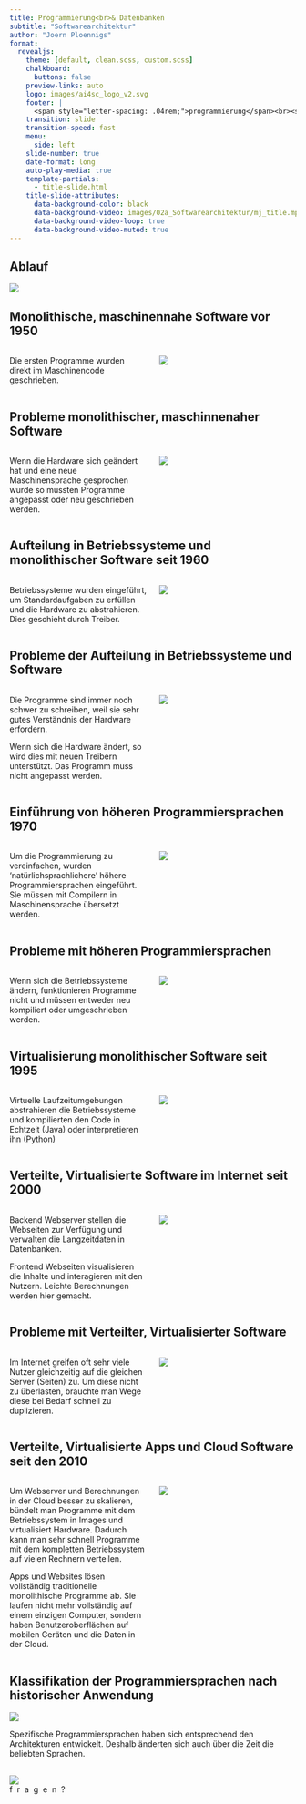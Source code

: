 ```yaml
---
title: Programmierung<br>& Datenbanken
subtitle: "Softwarearchitektur"
author: "Joern Ploennigs"
format:
  revealjs:
    theme: [default, clean.scss, custom.scss]
    chalkboard: 
      buttons: false
    preview-links: auto
    logo: images/ai4sc_logo_v2.svg
    footer: |
      <span style="letter-spacing: .04rem;">programmierung</span><br><span style="letter-spacing: .0rem;">und datenbanken</span>
    transition: slide
    transition-speed: fast
    menu:
      side: left
    slide-number: true
    date-format: long
    auto-play-media: true
    template-partials:
      - title-slide.html
    title-slide-attributes:
      data-background-color: black
      data-background-video: images/02a_Softwarearchitektur/mj_title.mp4
      data-background-video-loop: true
      data-background-video-muted: true
---
```



## Ablauf

![](images/partA_2.svg)


## Monolithische, maschinennahe Software vor 1950

:::: {.columns}
::: {.column width="50%"}
Die ersten Programme wurden direkt im Maschinencode geschrieben.
:::
::: {.column width="50%"}
![](images/02a_Softwarearchitektur/archi_1.svg){fig-align="center"}
:::
::::




## Probleme monolithischer, maschinnenaher Software

:::: {.columns}
::: {.column width="50%"}
Wenn die Hardware sich geändert hat und eine neue Maschinensprache gesprochen wurde so mussten Programme angepasst oder neu geschrieben werden.
:::
::: {.column width="50%"}
![](images/02a_Softwarearchitektur/archi_2.svg){fig-align="center"}
:::
::::



## Aufteilung in Betriebssysteme und monolithischer Software seit 1960

:::: {.columns}
::: {.column width="50%"}
Betriebssysteme wurden eingeführt, um Standardaufgaben zu erfüllen und die Hardware zu abstrahieren. Dies geschieht durch Treiber.
:::
::: {.column width="50%"}
![](images/02a_Softwarearchitektur/archi_3.svg){fig-align="center"}
:::
::::


## Probleme der Aufteilung in Betriebssysteme und Software

:::: {.columns}
::: {.column width="50%"}
Die Programme sind immer noch schwer zu schreiben, weil sie sehr gutes Verständnis der Hardware erfordern.

Wenn sich die Hardware ändert, so wird dies mit neuen Treibern unterstützt. Das Programm muss nicht angepasst werden.
:::
::: {.column width="50%"}
![](images/02a_Softwarearchitektur/archi_4.svg){fig-align="center"}
:::
::::


## Einführung von höheren Programmiersprachen 1970

:::: {.columns}
::: {.column width="50%"}
Um die Programmierung zu vereinfachen, wurden ‘natürlichsprachlichere’ höhere Programmiersprachen eingeführt. Sie müssen mit Compilern in Maschinensprache übersetzt werden.
:::
::: {.column width="50%"}
![](images/02a_Softwarearchitektur/archi_5.svg){fig-align="center"}
:::
::::


## Probleme mit höheren Programmiersprachen

:::: {.columns}
::: {.column width="50%"}
Wenn sich die Betriebssysteme ändern, funktionieren Programme nicht und müssen entweder neu kompiliert oder umgeschrieben werden.
:::
::: {.column width="50%"}
![](images/02a_Softwarearchitektur/archi_6.svg){fig-align="center"}
:::
::::



## Virtualisierung monolithischer Software seit 1995

:::: {.columns}
::: {.column width="50%"}
Virtuelle Laufzeitumgebungen abstrahieren die Betriebssysteme und kompilierten den Code in Echtzeit (Java) oder interpretieren ihn (Python)
:::
::: {.column width="50%"}
![](images/02a_Softwarearchitektur/archi_7.svg){fig-align="center"}
:::
::::



## Verteilte, Virtualisierte Software im Internet seit 2000

:::: {.columns}
::: {.column width="50%"}
Backend Webserver stellen  die Webseiten zur Verfügung und verwalten die Langzeitdaten  in Datenbanken.

Frontend Webseiten visualisieren die Inhalte und interagieren mit den Nutzern. Leichte Berechnungen werden hier gemacht.
:::
::: {.column width="50%"}
![](images/02a_Softwarearchitektur/archi_8.svg){fig-align="center"}
:::
::::




## Probleme mit Verteilter, Virtualisierter Software

:::: {.columns}
::: {.column width="50%"}
Im Internet greifen oft sehr viele Nutzer gleichzeitig auf die gleichen Server (Seiten) zu. Um diese nicht zu überlasten, brauchte man Wege diese bei Bedarf schnell zu duplizieren.
:::
::: {.column width="50%"}
![](images/02a_Softwarearchitektur/archi_9.svg){fig-align="center"}
:::
::::



## Verteilte, Virtualisierte Apps und Cloud Software seit den 2010

:::: {.columns}
::: {.column width="50%"}
Um Webserver und Berechnungen in der Cloud besser zu skalieren, bündelt man Programme mit dem Betriebssystem in Images und virtualisiert Hardware. Dadurch kann man sehr schnell Programme mit dem kompletten Betriebssystem auf vielen Rechnern verteilen.

Apps und Websites lösen vollständig traditionelle monolithische Programme ab. Sie laufen nicht mehr vollständig auf einem einzigen Computer, sondern haben Benutzeroberflächen auf mobilen Geräten und die Daten in der Cloud.
:::
::: {.column width="50%"}
![](images/02a_Softwarearchitektur/archi_10.svg){fig-align="center"}
:::
::::




## Klassifikation der Programmiersprachen nach historischer Anwendung

![](images/02a_Softwarearchitektur/archi_11.svg)

Spezifische Programmiersprachen haben sich entsprechend den Architekturen entwickelt. Deshalb änderten sich auch über die Zeit die beliebten Sprachen.



## {background="#000"}

<img id="question_logo" src="images/question_logo.png"></img>
<div class="questions">f&nbsp;&nbsp;r&nbsp;&nbsp;a&nbsp;&nbsp;g&nbsp;&nbsp;e&nbsp;&nbsp;n&nbsp;&nbsp;?</div>
<div id="tsparticles_question"></div>
<script src="https://cdn.jsdelivr.net/npm/@tsparticles/all@3.3.0/tsparticles.all.bundle.min.js"></script>
<script src="particle_ml.js" defer></script>
<script src="particle_hex.js"defer></script>
